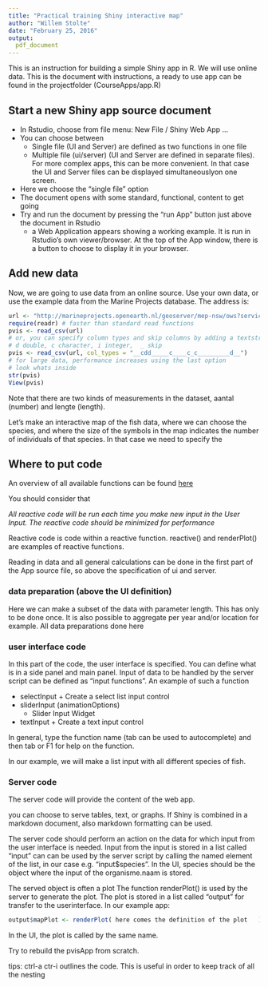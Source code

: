 ```yaml
---
title: "Practical training Shiny interactive map"
author: "Willem Stolte"
date: "February 25, 2016"
output: 
  pdf_document
---
```


This is an instruction for building a simple Shiny app in R. We will use online data. This is the document with instructions, a ready to use app can be found in the projectfolder (CourseApps/app.R)

## Start a new Shiny app source document

* In Rstudio, choose from file menu: New File / Shiny Web App ...
* You can choose between 
    + Single file (UI and Server) are defined as two functions in one file
    + Multiple file (ui/server) (UI and Server are defined in separate files). For more complex apps, this can be more convenient. In that case the UI and Server files can be displayed simultaneouslyon one screen.
* Here we choose the "single file" option
* The document opens with some standard, functional, content to get going
* Try and run the document by pressing the "run App" button just above the document in Rstudio
    + a Web Application appears showing a working example. It is run in Rstudio's own viewer/browser. At the top of the App window, there is a button to choose to display it in your browser. 
    
## Add new data
Now, we are going to use data from an online source. 
Use your own data, or use the example data from the Marine Projects database. 
The address is:
```r
url <- "http://marineprojects.openearth.nl/geoserver/mep-nsw/ows?service=WFS&version=1.0.0&request=GetFeature&typeName=mep-nsw:mep-nsw_pvis&outputFormat=csv"
require(readr) # faster than standard read functions
pvis <- read_csv(url)
# or, you can specify column types and skip columns by adding a textstring
# d double, c character, i integer,  _ skip
pvis <- read_csv(url, col_types = "__cdd_____c____c_c_________d__")
# for large data, performance increases using the last option
# look whats inside
str(pvis)
View(pvis)
```

Note that there are two kinds of measurements in the dataset, aantal (number) and lengte (length). 

Let's make an interactive map of the fish data, where we can choose the species, and where the size of the symbols in the map indicates the number of individuals of that species. In that case we need to specify the 

## Where to put code

An overview of all available functions can be found [here](http://shiny.rstudio.com/reference/shiny/latest/)

You should consider that

*All reactive code will be run each time you make new input in the User Input. The reactive code should be minimized for performance*

Reactive code is code within a reactive function. reactive() and renderPlot() are examples of reactive functions.

Reading in data and all general calculations can be done in the first part of the App source file, so above the specification of ui and server. 

### data preparation (above the UI definition)

Here we can make a subset of the data with parameter length. This has only to be done once.
It is also possible to aggregate per year and/or location for example. All data preparations done here

### user interface code

In this part of the code, the user interface is specified. You can define what is in a side panel and main panel. Input of data to be handled by the server script can be defined as "input functions". An example of such a function 

* selectInput
	  + Create a select list input control
* sliderInput (animationOptions)
    + Slider Input Widget
* textInput
	  + Create a text input control

In general, type the function name (tab can be used to autocomplete) and then tab or F1 for help on the function. 

In our example, we will make a list input with all different species of fish. 


### Server code

The server code will provide the content of the web app. 

you can choose to serve tables, text, or graphs. If Shiny is combined in a markdown document, also markdown formatting can be used. 

The server code should perform an action on the data for which input from the user interface is needed. Input from the input is stored in a list called "input" can can be used by the server script by calling the named element of the list, in our case e.g. "input$species". In the UI, species should be the object where the input of the organisme.naam is stored. 

The served object is often a plot
The function renderPlot() is used by the server to generate the plot. 
The plot is stored in a list called "output" for transfer to the userinterface. In our example app:
```r

output$mapPlot <- renderPlot( here comes the definition of the plot   )

```

In the UI, the plot is called by the same name. 

Try to rebuild the pvisApp from scratch. 

tips:
ctrl-a ctr-i outlines the code. This is useful in order to keep track of all the nesting













